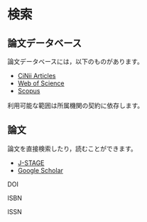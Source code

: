 # 検索 {#search}

## 論文データベース

論文データベースには，以下のものがあります。

- [CiNii Articles](https://ci.nii.ac.jp)
- [Web of Science](http://www.webofknowledge.com/wos)
- [Scopus](https://www.scopus.com/)

利用可能な範囲は所属機関の契約に依存します。


## 論文

論文を直接検索したり，読むことができます。

- [J-STAGE](https://www.jstage.jst.go.jp/browse/-char/ja/)
- [Google Scholar](https://scholar.google.com)

 DOI

ISBN

ISSN
